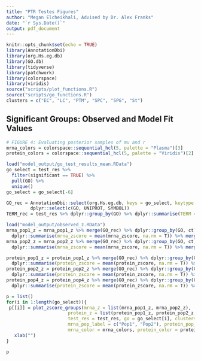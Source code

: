 ```yaml
---
title: "PTR Testes Figures"
author: "Megan Elcheikhali, Advised by Dr. Alex Franks"
date: "`r Sys.Date()`"
output: pdf_document
---
```


```r
knitr::opts_chunk$set(echo = TRUE)
library(AnnotationDbi)
library(org.Hs.eg.db)
library(GO.db)
library(tidyverse)
library(patchwork)
library(colorspace)
library(viridis)
source("scripts/plot_functions.R")
source("scripts/go_functions.R")
clusters = c("EC", "LC", "PTM", "SPC", "SPG", "St")
```

## Significant Groups: Observed and Model Fit Values

```r
# FIGURE 4: Evaluating posterior samples of mu and r
mrna_colors = colorspace::sequential_hcl(5, palette = "Plasma")[3]
protein_colors = colorspace::sequential_hcl(5, palette = "Viridis")[2]

load("model_output/go_test_results_mean.RData")
go_select = test_res %>% 
  filter(significant == TRUE) %>%
  pull(GO) %>% 
  unique()
go_select = go_select[-6]

GO_rec = AnnotationDbi::select(org.Hs.eg.db, keys = go_select, keytype = "GO", columns = c("UNIPROT", "SYMBOL")) %>% 
         dplyr::select(c(GO, UNIPROT, SYMBOL))
TERM_rec = test_res %>% dplyr::group_by(GO) %>% dplyr::summarise(TERM = unique(TERM))

load("model_output/observed_z.RData")
mrna_pop1_z = mrna_pop1_z %>% merge(GO_rec) %>% dplyr::group_by(GO, ct) %>% 
  dplyr::summarise(mrna_zscore = mean(mrna_zscore, na.rm = T)) %>% merge(TERM_rec) 
mrna_pop2_z = mrna_pop2_z %>% merge(GO_rec) %>% dplyr::group_by(GO, ct) %>% 
  dplyr::summarise(mrna_zscore = mean(mrna_zscore, na.rm = T)) %>% merge(TERM_rec)

protein_pop1_z = protein_pop1_z %>% merge(GO_rec) %>% dplyr::group_by(GO, ct) %>% 
  dplyr::summarise(protein_zscore = mean(protein_zscore, na.rm = T)) %>% merge(TERM_rec)
protein_pop2_z = protein_pop2_z %>% merge(GO_rec) %>% dplyr::group_by(GO, ct) %>% 
  dplyr::summarise(protein_zscore = mean(protein_zscore, na.rm = T)) %>% merge(TERM_rec)
protein_pop4_z = protein_pop4_z %>% merge(GO_rec) %>% dplyr::group_by(GO, ct) %>% 
  dplyr::summarise(protein_zscore = mean(protein_zscore, na.rm = T)) %>% merge(TERM_rec)

p = list()
for(i in 1:length(go_select)){
 p[[i]] = plot_zscore_groups(mrna_z = list(mrna_pop1_z, mrna_pop2_z), 
                       protein_z = list(protein_pop1_z, protein_pop2_z, protein_pop4_z), 
                       test_res = test_res, go = go_select[i], clusters = clusters, 
                       mrna_pop_label = c("Pop1", "Pop2"), protein_pop_label = c("Pop1", "Pop2", "Pop4"),
                       mrna_color = mrna_colors, protein_color = protein_colors) +
   xlab("")
}

p
```
